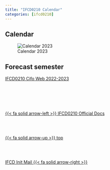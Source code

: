 ```yaml
---
title: "IFCD0210 Calendar"
categories: [ifcd0210]
---
```


## Calendar
![Calendar 2023](/images/ifcd0210/calendar_2023.png){.preview-image}

## Forecast semester

[IFCD0210 Cifo Web 2022-2023](https://docs.google.com/spreadsheets/d/e/2PACX-1vSLNGWBsUyn-IldZ3NV9KbNVfKO45nKV3wIbQk_46V1XZWjJ898RbiSU77kXjSUYbUmEl3glIw19GO6/pubhtml)

<!--- navLinks -->
<br><br>
<div class=row>
<br>
<div class='column left previous'>
<br>
[{{< fa solid arrow-left >}} IFCD0210 Official Docs](/ifcd0210/ifcd0210.qmd)
<br>
</div>
<br>
<div class='column center'>
<br>
[{{< fa solid arrow-up >}} top](#top)
<br>
</div>
<br>
<div class='column right next'>
<br>
[IFCD Init Mail  {{< fa solid arrow-right >}}](/ifcd0210/ifcd0210initemail.qmd)
<br>
</div>
<br>
</div>
